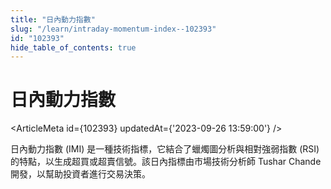 ```yaml
---
title: "日內動力指數"
slug: "/learn/intraday-momentum-index--102393"
id: "102393"
hide_table_of_contents: true
---
```



# 日內動力指數

<ArticleMeta id={102393} updatedAt={'2023-09-26 13:59:00'} />
<div className='border-solid border-b border-t-0 my-4 border-[var(--ifm-color-gray-300)]' />

日內動力指數 (IMI) 是一種技術指標，它結合了蠟燭圖分析與相對強弱指數 (RSI) 的特點，以生成超買或超賣信號。該日內指標由市場技術分析師 Tushar Chande 開發，以幫助投資者進行交易決策。
